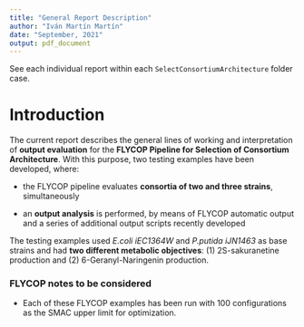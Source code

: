 ```yaml
---
title: "General Report Description"
author: "Iván Martín Martín"
date: "September, 2021"
output: pdf_document
---
```


See each individual report within each `SelectConsortiumArchitecture` folder case.

# Introduction {#Intro}

The current report describes the general lines of working and interpretation of **output evaluation** for the **FLYCOP Pipeline for Selection of Consortium Architecture**. With this purpose, two testing examples have been developed, where:

- the FLYCOP pipeline evaluates **consortia of two and three strains**, simultaneously

- an **output analysis** is performed, by means of FLYCOP automatic output and a series of additional output scripts recently developed \newline

The testing examples used *E.coli iEC1364W* and *P.putida iJN1463* as base strains and had **two different metabolic objectives**: (1) 2S-sakuranetine production and (2) 6-Geranyl-Naringenin production. \newline


### FLYCOP notes to be considered

* Each of these FLYCOP examples has been run with 100 configurations as the SMAC upper limit for optimization.

